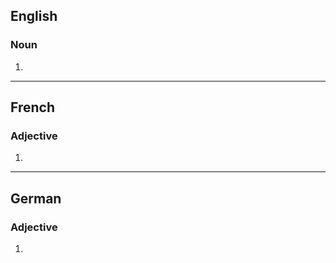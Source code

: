 ==English==

===Noun===
{{head|en|noun form}}

# {{plural of|palliative|lang=en}}

----

==French==

===Adjective===
{{head|fr|adjective form}}

# {{feminine plural of|palliatif|lang=fr}}

----

==German==

===Adjective===
{{head|de|adjective form}}

# {{inflection of|de|palliativ||str//mix|nom//acc|n|s}}